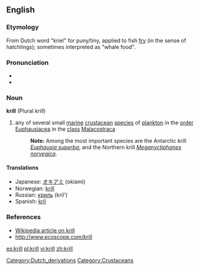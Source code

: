 ==English==

===Etymology===
From Dutch word "kriel" for puny/tiny, applied to fish [[fry]] (in the sense of hatchlings); sometimes interpreted as "whale food".

===Pronunciation===
*{{IPA|/kɹɪl/}}
*{{rhymes|ɪl}}

===Noun===
'''krill'''  (Plural ''krill'')
#any of several small [[marine]] [[crustacean]] [[species]] of [[plankton]] in the [[order]] [[Euphausiacea]] in the [[class]] [[Malacostraca]]
#:'''Note:''' Among the most important species are the Antarctic krill ''[[Euphausia superba]]'', and the Northern krill ''[[Meganyctiphanes norvegica]]''.

====Translations====
{{top}}
{{mid}}
*Japanese: [[オキアミ]] (okiami)
*Norwegian: [[krill]]
*Russian: [[криль]] (kril') {{m}}
*Spanish: [[kril]] {{m}}
{{bottom}}

===References===
*[[w:Euphausia superba|Wikipedia article on krill]]
*[http://www.ecoscope.com/krill http://www.ecoscope.com/krill]

[[Category:Dutch_derivations]]
[[Category:Crustaceans]]

[[es:krill]]
[[pl:krill]]
[[vi:krill]]
[[zh:krill]]